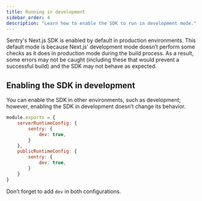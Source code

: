 ```yaml
---
title: Running in development
sidebar_order: 4
description: "Learn how to enable the SDK to run in development mode."
---
```


Sentry's Next.js SDK is enabled by default in production environments. This default mode is because Next.js’ development mode doesn’t perform some checks as it does in production mode during the build process. As a result, some errors may not be caught (including these that would prevent a successful build) and the SDK may not behave as expected.

## Enabling the SDK in development

You can enable the SDK in other environments, such as development; however, enabling the SDK in development doesn’t change its behavior.

```javascript {filename:next.config.js}
module.exports = {
    serverRuntimeConfig: {
        sentry: {
            dev: true,
        }
    },
    publicRuntimeConfig: {
        sentry: {
            dev: true,
        }
    }
}
```

<Note>

Don’t forget to add `dev` in both configurations.

</Note>
